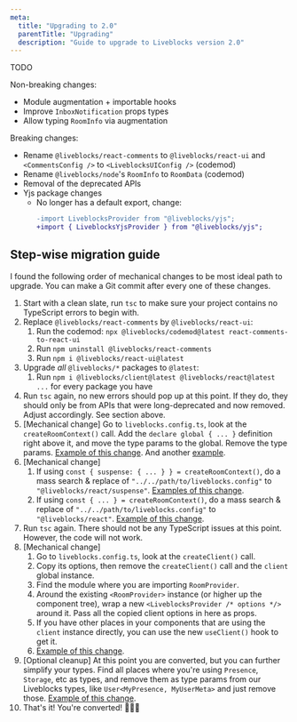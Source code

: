 ```yaml
---
meta:
  title: "Upgrading to 2.0"
  parentTitle: "Upgrading"
  description: "Guide to upgrade to Liveblocks version 2.0"
---
```


TODO

Non-breaking changes:

- Module augmentation + importable hooks
- Improve `InboxNotification` props types
- Allow typing `RoomInfo` via augmentation

Breaking changes:

- Rename `@liveblocks/react-comments` to `@liveblocks/react-ui` and
  `<CommentsConfig />` to `<LiveblocksUIConfig />` (codemod)
- Rename `@liveblocks/node`'s `RoomInfo` to `RoomData` (codemod)
- Removal of the deprecated APIs
- Yjs package changes
  - No longer has a default export, change:
    ```diff
    -import LiveblocksProvider from "@liveblocks/yjs";
    +import { LiveblocksYjsProvider } from "@liveblocks/yjs";
    ```

## Step-wise migration guide

I found the following order of mechanical changes to be most ideal path to upgrade. You can make a Git commit after every one of these changes.

1. Start with a clean slate, run `tsc` to make sure your project contains no TypeScript errors to begin with.
1. Replace `@liveblocks/react-comments` by `@liveblocks/react-ui`:
   1. Run the codemod: `npx @liveblocks/codemod@latest react-comments-to-react-ui`
   1. Run `npm uninstall @liveblocks/react-comments`
   1. Run `npm i @liveblocks/react-ui@latest`
1. Upgrade _all_ `@liveblocks/*` packages to `@latest`:
   1. Run `npm i @liveblocks/client@latest @liveblocks/react@latest ...` for every package you have
1. Run `tsc` again, no new errors should pop up at this point. If they do, they should only be from APIs that were long-deprecated and now removed. Adjust accordingly. See section above.
1. [Mechanical change] Go to `liveblocks.config.ts`, look at the `createRoomContext()` call. Add the `declare global { ... }` definition right above it, and move the type params to the global. Remove the type params. [Example of this change](https://github.com/liveblocks/liveblocks/commit/da750d4ac9e88d812c0fb612ce18f02920d65463). And another [example](https://github.com/liveblocks/liveblocks/commit/1c14e6e553463538d722b0b91baacc2aa4ff3267).
1. [Mechanical change]
   1. If using `const { suspense: { ... } } = createRoomContext()`, do a mass search & replace of `"../../path/to/liveblocks.config"` to `"@liveblocks/react/suspense"`. [Examples of this change](https://github.com/liveblocks/liveblocks/commit/9e6fd25f21e1bcbc4e625161f8d33ce6aaafb0ab).
   1. If using `const { ... } = createRoomContext()`, do a mass search & replace of `"../../path/to/liveblocks.config"` to `"@liveblocks/react"`. [Example of this change](https://github.com/liveblocks/liveblocks/commit/adc5692b072ef291082c2e1a22e77eb30c2b1667).
1. Run `tsc` again. There should not be any TypeScript issues at this point. However, the code will not work.
1. [Mechanical change]
   1. Go to `liveblocks.config.ts`, look at the `createClient()` call.
   1. Copy its options, then remove the `createClient()` call and the `client` global instance.
   1. Find the module where you are importing `RoomProvider`.
   1. Around the existing `<RoomProvider>` instance (or higher up the component tree), wrap a new `<LiveblocksProvider /* options */>` around it. Pass all the copied client options in here as props.
   1. If you have other places in your components that are using the `client` instance directly, you can use the new `useClient()` hook to get it.
   1. [Example of this change](https://github.com/liveblocks/liveblocks/commit/414f83c655ec5c5b5e045ab970423fb2ef79c50f).
1. [Optional cleanup] At this point you are converted, but you can further simplify your types. Find all places where you're using `Presence`, `Storage`, etc as types, and remove them as type params from our Liveblocks types, like `User<MyPresence, MyUserMeta>` and just remove those. [Example of this change](https://github.com/liveblocks/liveblocks/commit/d079a0056a792c15c752dcd581ee9cc264269b81).
1. That's it! You're converted! 🎉🎉🎉
